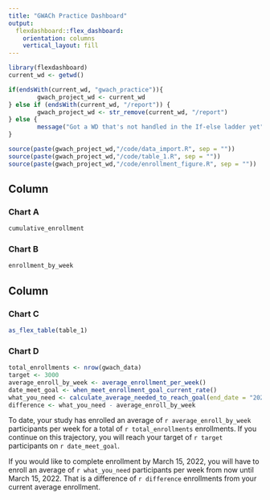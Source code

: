```yaml
---
title: "GWACh Practice Dashboard"
output: 
  flexdashboard::flex_dashboard:
    orientation: columns
    vertical_layout: fill
---
```


```r
library(flexdashboard)
current_wd <- getwd()

if(endsWith(current_wd, "gwach_practice")){
        gwach_project_wd <- current_wd
} else if (endsWith(current_wd, "/report")) {
        gwach_project_wd <- str_remove(current_wd, "/report")
} else {
        message("Got a WD that's not handled in the If-else ladder yet")
}

source(paste(gwach_project_wd,"/code/data_import.R", sep = ""))
source(paste(gwach_project_wd,"/code/table_1.R", sep = ""))
source(paste(gwach_project_wd,"/code/enrollment_figure.R", sep = ""))

```

Column {data-width=400}
-----------------------------------------------------------------------

### Chart A

```r
cumulative_enrollment
```


### Chart B

```r

enrollment_by_week
```

Column {data-width=400}
-----------------------------------------------------------------------

### Chart C

```r
as_flex_table(table_1)
```

### Chart D
```r
total_enrollments <- nrow(gwach_data)
target <- 3000
average_enroll_by_week <- average_enrollment_per_week()
date_meet_goal <- when_meet_enrollment_goal_current_rate()
what_you_need <- calculate_average_needed_to_reach_goal(end_date = "2022-03-15", enrollment_goal = 3000)
difference <- what_you_need - average_enroll_by_week
```
To date, your study has enrolled an average of `r average_enroll_by_week` participants per week for a total of `r total_enrollments` enrollments. If you continue on this trajectory, you will reach your target of `r target` participants on `r date_meet_goal`. 

If you would like to complete enrollment by March 15, 2022, you will have to enroll an average of `r what_you_need` participants per week from now until March 15, 2022. That is a difference of `r difference` enrollments from your current average enrollment. 


